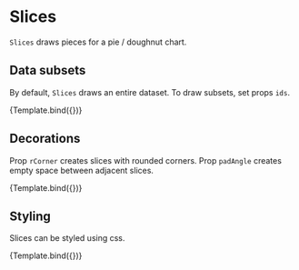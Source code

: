 
# Slices

<Meta title="Addons/Polar/Pie/Slices" />


`Slices` draws pieces for a pie / doughnut chart.

<ArgsTable of={Slices} />

## Data subsets

By default, `Slices` draws an entire dataset. To draw subsets, set props `ids`.

<Canvas>
    <Story
        name="selected ids"
        args={{ ids: ['alpha', 'gamma'] }}
        component={Slices}
        decorators={[ChartDoughnutDecorator]}
    >
        {Template.bind({})}
    </Story>
</Canvas>

## Decorations

Prop `rCorner` creates slices with rounded corners.
Prop `padAngle` creates empty space between adjacent slices.

<Canvas>
    <Story
        name="rounded corners"
        args={{
            r: 6,
            padAngle: 0.05,
        }}
        component={Slices}
        decorators={[ChartDoughnutDecorator]}
    >
        {Template.bind({})}
    </Story>
</Canvas>

## Styling

Slices can be styled using css.

<Canvas>
    <Story
        name="styled"
        args={{ style: { strokeWidth: 2, stroke: '#222', fillOpacity: 0.7 } }}
        component={Slices}
        decorators={[ChartPieDecorator]}
    >
        {Template.bind({})}
    </Story>
</Canvas>
